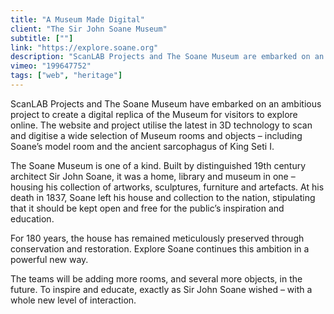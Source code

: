 ```yaml
---
title: "A Museum Made Digital"
client: "The Sir John Soane Museum"
subtitle: [""]
link: "https://explore.soane.org"
description: "ScanLAB Projects and The Soane Museum are embarked on an ambitious project to create a digital replica of the Museum for online visitors to explore."
vimeo: "199647752"
tags: ["web", "heritage"]
---
```



ScanLAB Projects and The Soane Museum have embarked on an ambitious project to create a digital replica of the Museum for visitors to explore online. The website and project utilise the latest in 3D technology to scan and digitise a wide selection of Museum rooms and objects – including Soane’s model room and the ancient sarcophagus of King Seti I.

<ImageMagic href="museum-made-digital-11.jpg" />
<ImageMagic href="museum-made-digital-12.jpg" />
<ImageMagic href="museum-made-digital-5.jpg" />

The Soane Museum is one of a kind. Built by distinguished 19th century architect Sir John Soane, it was a home, library and museum in one – housing his collection of artworks, sculptures, furniture and artefacts. At his death in 1837, Soane left his house and collection to the nation, stipulating that it should be kept open and free for the public’s inspiration and education.

For 180 years, the house has remained meticulously preserved through conservation and restoration. Explore Soane continues this ambition in a powerful new way.

The teams will be adding more rooms, and several more objects, in the future. To inspire and educate, exactly as Sir John Soane wished – with a whole new level of interaction.

<ImageMagic href="museum-made-digital-2.png" />
<ImageMagic href="museum-made-digital-6.jpg" />
<ImageMagic href="museum-made-digital-7.jpg" />
<ImageMagic href="museum-made-digital-8.jpg" />
